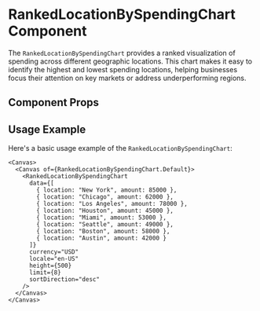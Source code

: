 

<Meta of={RankedLocationBySpendingChart} />

# RankedLocationBySpendingChart Component

The `RankedLocationBySpendingChart` provides a ranked visualization of spending across different geographic locations. This chart makes it easy to identify the highest and lowest spending locations, helping businesses focus their attention on key markets or address underperforming regions.

## Component Props

<Canvas of={RankedLocationBySpendingChart.Default} />

<Controls />

## Usage Example

Here's a basic usage example of the `RankedLocationBySpendingChart`:

```tsx
<Canvas>
  <Canvas of={RankedLocationBySpendingChart.Default}>
    <RankedLocationBySpendingChart 
      data={[
        { location: "New York", amount: 85000 },
        { location: "Chicago", amount: 62000 },
        { location: "Los Angeles", amount: 78000 },
        { location: "Houston", amount: 45000 },
        { location: "Miami", amount: 53000 },
        { location: "Seattle", amount: 49000 },
        { location: "Boston", amount: 58000 },
        { location: "Austin", amount: 42000 }
      ]}
      currency="USD"
      locale="en-US"
      height={500}
      limit={8}
      sortDirection="desc"
    />
  </Canvas>
</Canvas>
``` 